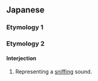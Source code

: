 {{also|ぐん}}
==Japanese==

===Etymology 1===
{{ja-see-kango|君|訓}}

===Etymology 2===

====Interjection====
{{ja-pos|interjection}}

# {{lb|ja|onomatopoeia}} Representing a [[sniff]]ing sound.